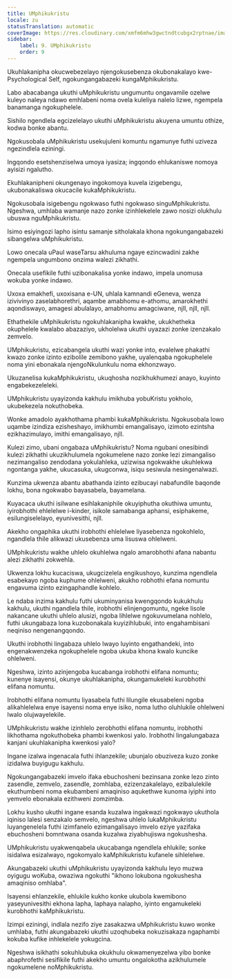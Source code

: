 ```yaml
---
title: UMphikukristu
locale: zu
statusTranslation: automatic
coverImage: https://res.cloudinary.com/xmfm6mhw3gwctndtcubgx2rptnae/image/upload/v1741354419/small_cover_la_gran_rebelion_28716e29d2.webp
sidebar:
    label: 9. UMphikukristu
    order: 9
---
```

Ukuhlakanipha okucwebezelayo njengokusebenza okubonakalayo kwe-Psychological Self, ngokungangabazeki kungaMphikukristu.

Labo abacabanga ukuthi uMphikukristu ungumuntu ongavamile ozelwe kuleyo naleya ndawo emhlabeni noma ovela kuleliya nalelo lizwe, ngempela banamanga ngokuphelele.

Sishilo ngendlela egcizelelayo ukuthi uMphikukristu akuyena umuntu othize, kodwa bonke abantu.

Ngokusobala uMphikukristu usekujuleni komuntu ngamunye futhi uziveza ngezindlela eziningi.

Ingqondo esetshenziselwa umoya iyasiza; ingqondo ehlukaniswe nomoya ayisizi ngalutho.

Ekuhlakanipheni okungenayo ingokomoya kuvela izigebengu, ukubonakaliswa okucacile kukaMphikukristu.

Ngokusobala isigebengu ngokwaso futhi ngokwaso singuMphikukristu. Ngeshwa, umhlaba wamanje nazo zonke izinhlekelele zawo nosizi olukhulu ubuswa nguMphikukristu.

Isimo esiyingozi lapho isintu samanje sitholakala khona ngokungangabazeki sibangelwa uMphikukristu.

Lowo onecala uPaul waseTarsu akhuluma ngaye ezincwadini zakhe ngempela ungumbono onzima walezi zikhathi.

Onecala usefikile futhi uzibonakalisa yonke indawo, impela unomusa wokuba yonke indawo.

Uxoxa emakhefi, uxoxisana e-UN, uhlala kamnandi eGeneva, wenza izivivinyo zaselabhorethri, aqambe amabhomu e-athomu, amarokhethi aqondiswayo, amagesi abulalayo, amabhomu amagciwane, njll, njll, njll.

Ethathekile uMphikukristu ngokuhlakanipha kwakhe, ukukhetheka okuphelele kwalabo abazaziyo, ukholelwa ukuthi uyazazi zonke izenzakalo zemvelo.

UMphikukristu, ezicabangela ukuthi wazi yonke into, evalelwe phakathi kwazo zonke izinto ezibolile zemibono yakhe, uyalenqaba ngokuphelele noma yini ebonakala njengoNkulunkulu noma ekhonzwayo.

Ukuzanelisa kukaMphikukristu, ukuqhosha nozikhukhumezi anayo, kuyinto engabekezeleleki.

UMphikukristu uyayizonda kakhulu imikhuba yobuKristu yokholo, ukubekezela nokuthobeka.

Wonke amadolo ayakhothama phambi kukaMphikukristu. Ngokusobala lowo uqambe izindiza ezisheshayo, imikhumbi emangalisayo, izimoto ezintsha ezikhazimulayo, imithi emangalisayo, njll.

Kulezi zimo, ubani ongabaza uMphikukristu? Noma ngubani onesibindi kulezi zikhathi ukuzikhulumela ngokumelene nazo zonke lezi zimangaliso nezimangaliso zendodana yokulahleka, uzizwisa ngokwakhe ukuhlekwa ngontanga yakhe, ukucasuka, ukugconwa, isiqu sesiwula nesingenalwazi.

Kunzima ukwenza abantu abathanda izinto ezibucayi nabafundile baqonde lokhu, bona ngokwabo bayasabela, bayamelana.

Kuyacaca ukuthi isilwane esihlakaniphile okuyiphutha okuthiwa umuntu, iyirobhothi ehlelelwe i-kinder, isikole samabanga aphansi, esiphakeme, esilungiselelayo, eyunivesithi, njll.

Akekho ongaphika ukuthi irobhothi ehlelelwe liyasebenza ngokohlelo, ngandlela thile alikwazi ukusebenza uma lisuswa ohlelweni.

UMphikukristu wakhe uhlelo okuhlelwa ngalo amarobhothi afana nabantu alezi zikhathi zokwehla.

Ukwenza lokhu kucaciswa, ukugcizelela engikushoyo, kunzima ngendlela esabekayo ngoba kuphume ohlelweni, akukho robhothi efana nomuntu engavuma izinto ezingaphandle kohlelo.

Le ndaba inzima kakhulu futhi ukuminyanisa kwengqondo kukukhulu kakhulu, ukuthi ngandlela thile, irobhothi elinjengomuntu, ngeke lisole nakancane ukuthi uhlelo alusizi, ngoba lihlelwe ngokuvumelana nohlelo, futhi ukungabaza lona kuzobonakala kuyizihlubuki, into engahambisani neqiniso nengenangqondo.

Ukuthi irobhothi lingabaza uhlelo lwayo luyinto engathandeki, into engenakwenzeka ngokuphelele ngoba ukuba khona kwalo kuncike ohlelweni.

Ngeshwa, izinto azinjengoba kucabanga irobhothi elifana nomuntu; kunenye isayensi, okunye ukuhlakanipha, okungamukeleki kurobhothi elifana nomuntu.

Irobhothi elifana nomuntu liyasabela futhi lilungile ekusabeleni ngoba alikahlelelwa enye isayensi noma enye isiko, noma lutho oluhlukile ohlelweni lwalo olujwayelekile.

UMphikukristu wakhe izinhlelo zerobhothi elifana nomuntu, irobhothi likhothama ngokuthobeka phambi kwenkosi yalo. Irobhothi lingalungabaza kanjani ukuhlakanipha kwenkosi yalo?

Ingane izalwa ingenacala futhi ihlanzekile; ubunjalo obuziveza kuzo zonke izidalwa buyigugu kakhulu.

Ngokungangabazeki imvelo ifaka ebuchosheni bezinsana zonke lezo zinto zasendle, zemvelo, zasendle, zomhlaba, ezizenzakalelayo, ezibalulekile ekuthumbeni noma ekubambeni amaqiniso aqukethwe kunoma iyiphi into yemvelo ebonakala ezithweni zomzimba.

Lokhu kusho ukuthi ingane esanda kuzalwa ingakwazi ngokwayo ukuthola iqiniso lalesi senzakalo semvelo, ngeshwa uhlelo lukaMphikukristu luyangenelela futhi izimfanelo ezimangalisayo imvelo eziye yazifaka ebuchosheni bomntwana osanda kuzalwa ziyabhujiswa ngokushesha.

UMphikukristu uyakwenqabela ukucabanga ngendlela ehlukile; sonke isidalwa esizalwayo, ngokomyalo kaMphikukristu kufanele sihlelelwe.

Akungabazeki ukuthi uMphikukristu uyayizonda kakhulu leyo muzwa oyigugu woKuba, owaziwa ngokuthi "ikhono lokubona ngokushesha amaqiniso omhlaba".

Isayensi ehlanzekile, ehlukile kukho konke ukubola kwemibono yaseyunivesithi ekhona lapha, laphaya nalapho, iyinto engamukeleki kurobhothi kaMphikukristu.

Izimpi eziningi, indlala nezifo ziye zasakazwa uMphikukristu kuwo wonke umhlaba, futhi akungabazeki ukuthi uzoqhubeka nokuzisakaza ngaphambi kokuba kufike inhlekelele yokugcina.

Ngeshwa isikhathi sokuhlubuka okukhulu okwamenyezelwa yibo bonke abaphrofethi sesifikile futhi akekho umuntu ongalokotha azikhulumele ngokumelene noMphikukristu.

